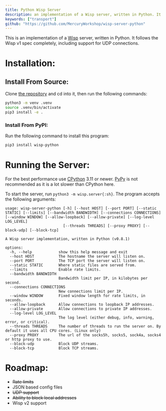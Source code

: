 ```yaml
---
title: Python Wisp Server
description: an implementation of a Wisp server, written in Python. It follows the Wisp v1 spec completely, including support for UDP connections.
keywords: ["transport"]
github: "https://github.com/MercuryWorkshop/wisp-server-python"
---
```


This is an implementation of a [Wisp](https://github.com/MercuryWorkshop/wisp-protocol) server, written in Python. It follows the Wisp v1 spec completely, including support for UDP connections.

# Installation:

## Install From Source:

Clone [the repository](https://github.com/MercuryWorkshop/wisp-server-python) and cd into it, then run the following commands:

```sh
python3 -m venv .venv
source .venv/bin/activate
pip3 install -e .
```

### Install From PyPI:

Run the following command to install this program:

```sh
pip3 install wisp-python
```

# Running the Server:

For the best performance use [CPython](https://github.com/python/cpython) 3.11 or newer. [PyPy](https://github.com/pypy/pypy) is not recommended as it is a lot slower than CPython here.

To start the server, run `python3 -m wisp.server{:sh}`. The program accepts the following arguments:

```
usage: wisp-server-python [-h] [--host HOST] [--port PORT] [--static STATIC] [--limits] [--bandwidth BANDWIDTH] [--connections CONNECTIONS] [--window WINDOW] [--allow-loopback] [--allow-private] [--log-level LOG_LEVEL]
                          [--threads THREADS] [--proxy PROXY] [--block-udp] [--block-tcp]

A Wisp server implementation, written in Python (v0.8.1)

options:
  -h, --help            show this help message and exit
  --host HOST           The hostname the server will listen on.
  --port PORT           The TCP port the server will listen on.
  --static STATIC       Where static files are served from.
  --limits              Enable rate limits.
  --bandwidth BANDWIDTH
                        Bandwidth limit per IP, in kilobytes per second.
  --connections CONNECTIONS
                        New connections limit per IP.
  --window WINDOW       Fixed window length for rate limits, in seconds.
  --allow-loopback      Allow connections to loopback IP addresses.
  --allow-private       Allow connections to private IP addresses.
  --log-level LOG_LEVEL
                        The log level (either debug, info, warning, error, or critical).
  --threads THREADS     The number of threads to run the server on. By default it uses all CPU cores. (Linux only)
  --proxy PROXY         The url of the socks5h, socks5, sock4a, socks4 or http proxy to use.
  --block-udp           Block UDP streams.
  --block-tcp           Block TCP streams.
```

# Roadmap:

- ~~Rate limits~~
- JSON based config files
- ~~UDP support~~
- ~~Ability to block local addresses~~
- Wisp v2 support
